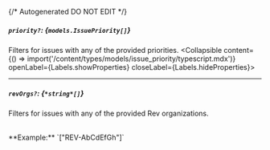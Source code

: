 {/* Autogenerated DO NOT EDIT  */}

##### `priority?`: *{`models.IssuePriority[]`}*
Filters for issues with any of the provided priorities.
<Collapsible content={() => import('/content/types/models/issue_priority/typescript.mdx')} openLabel={Labels.showProperties} closeLabel={Labels.hideProperties}>
</Collapsible>

---
##### `revOrgs?`: *{`*string*[]`}*
Filters for issues with any of the provided Rev organizations.

<br/>
**Example:** `["REV-AbCdEfGh"]`


